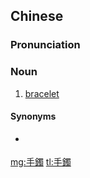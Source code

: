 {{also|手镯}}
==Chinese==
{{zh-forms|s=手镯}}

===Pronunciation===
{{zh-pron
|m=shǒuzhuó
|c=sau2 zuk6
|mn=chhiú-so̍h/twv:chhiú-soh
|cat=n
}}

===Noun===
{{zh-noun|mw=個|mw2=對|mw3=支|mw4=隻}}

# [[bracelet]]

====Synonyms====
* {{zh-l|鐲子}} {{qualifier|slightly more informal}}

{{zh-cat|Jewelry}}

[[mg:手鐲]]
[[tl:手鐲]]